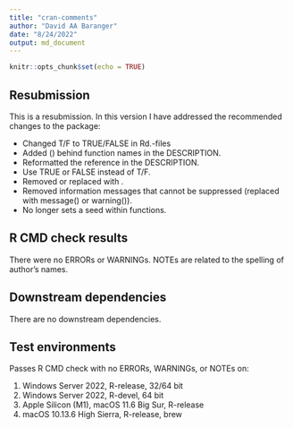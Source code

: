 ```yaml
---
title: "cran-comments"
author: "David AA Baranger"
date: "8/24/2022"
output: md_document
---
```


```r
knitr::opts_chunk$set(echo = TRUE)
```

## Resubmission

This is a resubmission. In this version I have addressed the recommended changes to the package:

* Changed T/F to TRUE/FALSE in Rd.-files
* Added () behind function names in the DESCRIPTION.
* Reformatted the reference in the DESCRIPTION.
* Use TRUE or FALSE instead of T/F.
* Removed \dontrun{} or replaced with \donttest{}.
* Removed information messages that cannot be suppressed (replaced with message() or warning()).
* No longer sets a seed within functions. 

## R CMD check results

There were no ERRORs or WARNINGs. NOTEs are related to the spelling of author's names. 

## Downstream dependencies

There are no downstream dependencies.

## Test environments

Passes R CMD check with no ERRORs, WARNINGs, or NOTEs on:

1. Windows Server 2022, R-release, 32/64 bit
2. Windows Server 2022, R-devel, 64 bit
3. Apple Silicon (M1), macOS 11.6 Big Sur, R-release
4. macOS 10.13.6 High Sierra, R-release, brew

